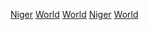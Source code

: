 {{Commons category|World Heritage Sites in Niger}}

[[Category:非洲世界遗产|Niger]]
[[Category:尼日自然保育|World]]
[[Category:尼日旅遊景點|World]]
[[Category:各國世界遺產|Niger]]
[[Category:尼日保護區|World]]